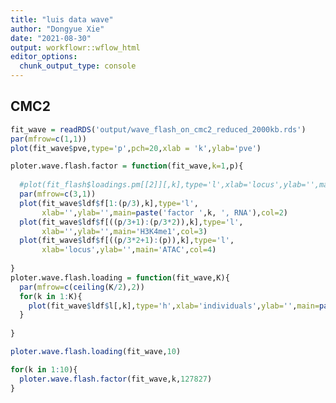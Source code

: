 ```yaml
---
title: "luis data wave"
author: "Dongyue Xie"
date: "2021-08-30"
output: workflowr::wflow_html
editor_options:
  chunk_output_type: console
---
```


## CMC2

```r
fit_wave = readRDS('output/wave_flash_on_cmc2_reduced_2000kb.rds')
par(mfrow=c(1,1))
plot(fit_wave$pve,type='p',pch=20,xlab = 'k',ylab='pve')

ploter.wave.flash.factor = function(fit_wave,k=1,p){
  
  #plot(fit_flash$loadings.pm[[2]][,k],type='l',xlab='locus',ylab='',main=paste('factor ',k))
  par(mfrow=c(3,1))
  plot(fit_wave$ldf$f[1:(p/3),k],type='l',
       xlab='',ylab='',main=paste('factor ',k, ', RNA'),col=2)
  plot(fit_wave$ldf$f[((p/3+1):(p/3*2)),k],type='l',
       xlab='',ylab='',main='H3K4me1',col=3)
  plot(fit_wave$ldf$f[((p/3*2+1):(p)),k],type='l',
       xlab='locus',ylab='',main='ATAC',col=4)
  
}
ploter.wave.flash.loading = function(fit_wave,K){
  par(mfrow=c(ceiling(K/2),2))
  for(k in 1:K){
    plot(fit_wave$ldf$l[,k],type='h',xlab='individuals',ylab='',main=paste('loading ',k))
  }
  
}
```

```r
ploter.wave.flash.loading(fit_wave,10)
```

```r
for(k in 1:10){
  ploter.wave.flash.factor(fit_wave,k,127827)
}

```
